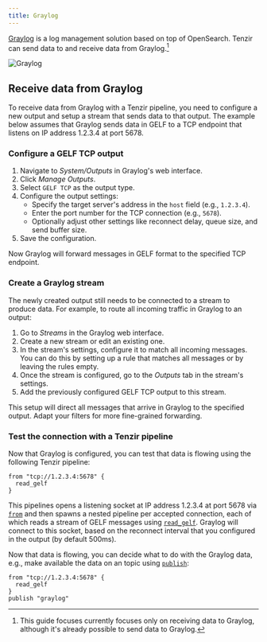 ```yaml
---
title: Graylog
---
```


[Graylog](https://graylog.org/) is a log management solution based on top of
OpenSearch. Tenzir can send data to and receive data from Graylog.[^1]

[^1]: This guide focuses currently focuses only on receiving data to Graylog,
      although it's already possible to send data to Graylog.

![Graylog](graylog.svg)

## Receive data from Graylog

To receive data from Graylog with a Tenzir pipeline, you need to configure a new
output and setup a stream that sends data to that output. The example below
assumes that Graylog sends data in GELF to a TCP endpoint that listens on
IP address 1.2.3.4 at port 5678.

### Configure a GELF TCP output

1. Navigate to *System/Outputs* in Graylog's web interface.
2. Click *Manage Outputs*.
3. Select `GELF TCP` as the output type.
4. Configure the output settings:
   - Specify the target server's address in the `host` field (e.g., `1.2.3.4`).
   - Enter the port number for the TCP connection (e.g., `5678`).
   - Optionally adjust other settings like reconnect delay, queue size, and send
     buffer size.
5. Save the configuration.

Now Graylog will forward messages in GELF format to the specified TCP endpoint.

### Create a Graylog stream

The newly created output still needs to be connected to a stream to produce
data. For example, to route all incoming traffic in Graylog to an output:

1. Go to *Streams* in the Graylog web interface.
2. Create a new stream or edit an existing one.
3. In the stream's settings, configure it to match all incoming messages. You
   can do this by setting up a rule that matches all messages or by leaving the
   rules empty.
4. Once the stream is configured, go to the *Outputs* tab in the stream's
   settings.
5. Add the previously configured GELF TCP output to this stream.

This setup will direct all messages that arrive in Graylog to the specified
output. Adapt your filters for more fine-grained forwarding.

### Test the connection with a Tenzir pipeline

Now that Graylog is configured, you can test that data is flowing using the
following Tenzir pipeline:

```tql
from "tcp://1.2.3.4:5678" {
  read_gelf
}
```

This pipelines opens a listening socket at IP address 1.2.3.4 at port 5678 via
[`from`](../../reference/operators/from) and then spawns a nested pipeline per
accepted connection, each of which reads a stream of GELF messages using
[`read_gelf`](../../reference/operators/read_gelf). Graylog will connect to
this socket, based on the reconnect interval that you configured in the output
(by default 500ms).

Now that data is flowing, you can decide what to do with the Graylog data, e.g.,
make available the data on an topic using
[`publish`](../../reference/operators/publish):

```tql
from "tcp://1.2.3.4:5678" {
  read_gelf
}
publish "graylog"
```

